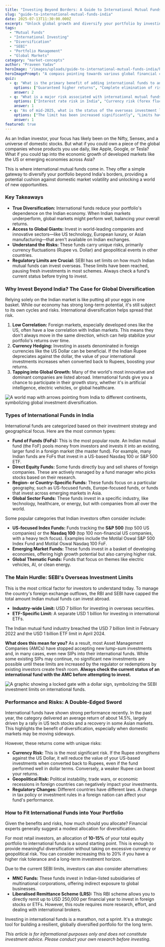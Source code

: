 ```yaml
---
title: "Investing Beyond Borders: A Guide to International Mutual Funds for Indian Investors"
slug: "guide-to-international-mutual-funds-india"
date: 2025-07-13T11:30:00.000Z
excerpt: "Unlock global growth and diversify your portfolio by investing in international mutual funds. Learn the benefits, risks, types of funds, and how to navigate current SEBI regulations."
tags:
  - "Mutual Funds"
  - "International Investing"
  - "Diversification"
  - "SEBI"
  - "Portfolio Management"
  - "Global Markets"
category: "market-concepts"
author: "Praveen Yadav"
heroImage: "/images/uploads/guide-to-international-mutual-funds-india/hero-image.jpg"
heroImagePrompt: "A compass pointing towards various global financial centers on a world map, symbolizing international investment opportunities for an Indian investor."
quiz:
  - q: "What is the primary benefit of adding international funds to an Indian investment portfolio?"
    options: ["Guaranteed higher returns", "Complete elimination of risk", "Geographical diversification"]
    answer: 2
  - q: "What is a major risk associated with international mutual funds for an Indian investor?"
    options: ["Interest rate risk in India", "Currency risk (forex fluctuations)", "High liquidity"]
    answer: 1
  - q: "As of mid-2025, what is the status of the overseas investment limit for Indian mutual funds?"
    options: ["The limit has been increased significantly", "Limits have been reached, pausing new investments in many funds", "There are no limits on overseas investments"]
    answer: 1
featured: true
---
```


As an Indian investor, your focus has likely been on the Nifty, Sensex, and a universe of domestic stocks. But what if you could own a piece of the global companies whose products you use daily, like Apple, Google, or Tesla? What if you could tap into the economic growth of developed markets like the US or emerging economies across Asia?

This is where international mutual funds come in. They offer a simple gateway to diversify your portfolio beyond India's borders, providing a potential cushion against domestic market volatility and unlocking a world of new opportunities.

### Key Takeaways

*   **True Diversification:** International funds reduce your portfolio's dependence on the Indian economy. When Indian markets underperform, global markets might perform well, balancing your overall returns.
*   **Access to Global Giants:** Invest in world-leading companies and innovative sectors—like US technology, European luxury, or Asian manufacturing—that aren't available on Indian exchanges.
*   **Understand the Risks:** These funds carry unique risks, primarily currency fluctuations (Rupee vs. Dollar) and geopolitical events in other countries.
*   **Regulatory Limits are Crucial:** SEBI has set limits on how much Indian mutual funds can invest overseas. These limits have been reached, pausing fresh investments in most schemes. Always check a fund's current status before trying to invest.

### Why Invest Beyond India? The Case for Global Diversification

Relying solely on the Indian market is like putting all your eggs in one basket. While our economy has strong long-term potential, it's still subject to its own cycles and risks. International diversification helps spread that risk.

1.  **Low Correlation:** Foreign markets, especially developed ones like the US, often have a low correlation with Indian markets. This means they don't always move in the same direction, which can help stabilize your portfolio's returns over time.
2.  **Currency Hedging:** Investing in assets denominated in foreign currencies like the US Dollar can be beneficial. If the Indian Rupee depreciates against the dollar, the value of your international investments increases when converted back to Rupees, boosting your returns.
3.  **Tapping into Global Growth:** Many of the world's most innovative and dominant companies are listed abroad. International funds give you a chance to participate in their growth story, whether it's in artificial intelligence, electric vehicles, or global healthcare.

![A world map with arrows pointing from India to different continents, symbolizing global investment diversification.](/images/uploads/guide-to-international-mutual-funds-india/global-diversification-map.png)

### Types of International Funds in India

International funds are categorized based on their investment strategy and geographical focus. Here are the most common types:

*   **Fund of Funds (FoFs):** This is the most popular route. An Indian mutual fund (the FoF) pools money from investors and invests it into an existing, larger fund in a foreign market (the master fund). For example, many Indian funds are FoFs that invest in a US-based Nasdaq 100 or S&P 500 ETF.
*   **Direct Equity Funds:** Some funds directly buy and sell shares of foreign companies. These are actively managed by a fund manager who picks stocks based on their research.
*   **Region- or Country-Specific Funds:** These funds focus on a particular geography, such as US-focused funds, Europe-focused funds, or funds that invest across emerging markets in Asia.
*   **Global Sector Funds:** These funds invest in a specific industry, like technology, healthcare, or energy, but with companies from all over the world.

Some popular categories that Indian investors often consider include:
*   **US-focused Index Funds:** Funds tracking the **S&P 500** (top 500 US companies) or the **Nasdaq 100** (top 100 non-financial US companies, with a heavy tech focus). Examples include the Motilal Oswal S&P 500 Index Fund and Motilal Oswal Nasdaq 100 FoF.
*   **Emerging Market Funds:** These funds invest in a basket of developing economies, offering high growth potential but also carrying higher risk.
*   **Global Thematic Funds:** Funds that focus on themes like electric vehicles, AI, or clean energy.

### The Main Hurdle: SEBI's Overseas Investment Limits

This is the most critical factor for investors to understand today. To manage the country's foreign exchange outflows, the RBI and SEBI have capped the total amount Indian mutual funds can invest abroad.

*   **Industry-wide Limit:** USD 7 billion for investing in overseas securities.
*   **ETF-Specific Limit:** A separate USD 1 billion for investing in international ETFs.

The Indian mutual fund industry breached the USD 7 billion limit in February 2022 and the USD 1 billion ETF limit in April 2024.

**What does this mean for you?**
As a result, most Asset Management Companies (AMCs) have stopped accepting new lump-sum investments and, in many cases, even new SIPs into their international funds. While some existing SIPs may continue, no significant new investments are possible until these limits are increased by the regulator or redemptions by existing investors create fresh room. **Always check the current status of an international fund with the AMC before attempting to invest.**

![A graphic showing a locked gate with a dollar sign, symbolizing the SEBI investment limits on international funds.](/images/uploads/guide-to-international-mutual-funds-india/sebi-investment-limits.png)

### Performance and Risks: A Double-Edged Sword

International funds have shown strong performance recently. In the past year, the category delivered an average return of about 14.5%, largely driven by a rally in US tech stocks and a recovery in some Asian markets. This highlights the benefit of diversification, especially when domestic markets may be moving sideways.

However, these returns come with unique risks:

*   **Currency Risk:** This is the most significant risk. If the Rupee *strengthens* against the US Dollar, it will reduce the value of your US-based investments when converted back to Rupees, even if the fund performed well in dollar terms. Conversely, a weaker Rupee can boost your returns.
*   **Geopolitical Risk:** Political instability, trade wars, or economic recessions in foreign countries can negatively impact your investments.
*   **Regulatory Changes:** Different countries have different laws. A change in tax policy or investment rules in a foreign nation can affect your fund's performance.

### How to Fit International Funds into Your Portfolio

Given the benefits and risks, how much should you allocate? Financial experts generally suggest a modest allocation for diversification.

For most retail investors, an allocation of **10-15%** of your total equity portfolio to international funds is a sound starting point. This is enough to provide meaningful diversification without taking on excessive currency or geopolitical risk. You can consider increasing this to 20% if you have a higher risk tolerance and a long-term investment horizon.

Due to the current SEBI limits, investors can also consider alternatives:
*   **MNC Funds:** These funds invest in Indian-listed subsidiaries of multinational corporations, offering indirect exposure to global businesses.
*   **Liberalised Remittance Scheme (LRS):** This RBI scheme allows you to directly remit up to USD 250,000 per financial year to invest in foreign stocks or ETFs. However, this route requires more research, effort, and dealing with international brokers.

Investing in international funds is a marathon, not a sprint. It's a strategic tool for building a resilient, globally diversified portfolio for the long term.

*This article is for informational purposes only and does not constitute investment advice. Please conduct your own research before investing.*